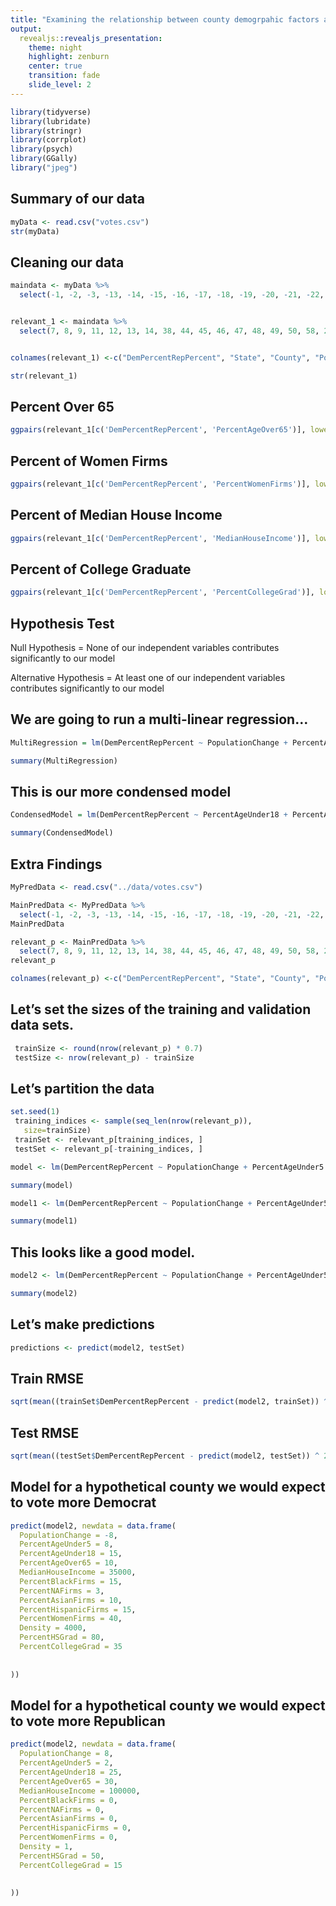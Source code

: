 ```yaml
---
title: "Examining the relationship between county demogrpahic factors and voting outcomes"
output:
  revealjs::revealjs_presentation:
    theme: night
    highlight: zenburn
    center: true
    transition: fade
    slide_level: 2
---
```

```r
library(tidyverse)
library(lubridate)
library(stringr) 
library(corrplot) 
library(psych) 
library(GGally) 
library("jpeg")
```


## Summary of our data

```r
myData <- read.csv("votes.csv") 
str(myData) 
```


## Cleaning our data 
```r
maindata <- myData %>%
  select(-1, -2, -3, -13, -14, -15, -16, -17, -18, -19, -20, -21, -22, -23, -24, -25, -27, -29, -79, -80, -81, -82)


relevant_1 <- maindata %>%
  select(7, 8, 9, 11, 12, 13, 14, 38, 44, 45, 46, 47, 48, 49, 50, 58, 27, 28)


colnames(relevant_1) <-c("DemPercentRepPercent", "State", "County", "PopulationChange", "PercentAgeUnder5", "PercentAgeUnder18", "PercentAgeOver65", "MedianHouseIncome", "NumberFirms", "PercentBlackFirms", "PercentNAFirms", "PercentAsianFirms", "PercentHawaiianFirms", "PercentHispanicFirms", "PercentWomenFirms", "Density", "PercentHSGrad", "PercentCollegeGrad")
``` 

```r
str(relevant_1)
```


## Percent Over 65 
```r
ggpairs(relevant_1[c('DemPercentRepPercent', 'PercentAgeOver65')], lower = list(continuous = wrap("smooth", color = 'blue', alpha = 0.3, size=0.3)))

```

## Percent of Women Firms
```r
ggpairs(relevant_1[c('DemPercentRepPercent', 'PercentWomenFirms')], lower = list(continuous = wrap("smooth", color = 'blue', alpha = 0.3, size=0.3)))
```


## Percent of Median House Income
```r
ggpairs(relevant_1[c('DemPercentRepPercent', 'MedianHouseIncome')], lower = list(continuous = wrap("smooth", color = 'blue', alpha = 0.3, size=0.3)))
```


## Percent of College Graduate
```r
ggpairs(relevant_1[c('DemPercentRepPercent', 'PercentCollegeGrad')], lower = list(continuous = wrap("smooth", color = 'blue', alpha = 0.3, size=0.3)))
```


## Hypothesis Test 

Null Hypothesis = None of our independent variables contributes significantly to our model 

Alternative Hypothesis = At least one of our independent variables contributes significantly to our model


## We are going to run a multi-linear regression...
```r
MultiRegression = lm(DemPercentRepPercent ~ PopulationChange + PercentAgeUnder5 + PercentAgeUnder18 + PercentAgeOver65 + MedianHouseIncome + PercentBlackFirms + PercentNAFirms + PercentAsianFirms + PercentHispanicFirms + PercentWomenFirms + Density + PercentHSGrad + PercentCollegeGrad, data = relevant_1)

```

```r
summary(MultiRegression)
```


## This is our more condensed model 

```r
CondensedModel = lm(DemPercentRepPercent ~ PercentAgeUnder18 + PercentAgeOver65 + PercentBlackFirms + PercentNAFirms +  PercentHispanicFirms + PercentCollegeGrad, data = relevant_1)

```

```r
summary(CondensedModel)
```


##   Extra Findings 


```r
MyPredData <- read.csv("../data/votes.csv")
```


```r
MainPredData <- MyPredData %>%
  select(-1, -2, -3, -13, -14, -15, -16, -17, -18, -19, -20, -21, -22, -23, -24, -25, -27, -29, -79, -80, -81, -82)
MainPredData
```



```r
relevant_p <- MainPredData %>%
  select(7, 8, 9, 11, 12, 13, 14, 38, 44, 45, 46, 47, 48, 49, 50, 58, 27, 28)
relevant_p
```


```r
colnames(relevant_p) <-c("DemPercentRepPercent", "State", "County", "PopulationChange", "PercentAgeUnder5", "PercentAgeUnder18", "PercentAgeOver65", "MedianHouseIncome", "NumberFirms", "PercentBlackFirms", "PercentNAFirms", "PercentAsianFirms", "PercentHawaiianFirms", "PercentHispanicFirms", "PercentWomenFirms", "Density", "PercentHSGrad", "PercentCollegeGrad")

```


## Let's set the sizes of the training and validation data sets. 

```r
 trainSize <- round(nrow(relevant_p) * 0.7)
 testSize <- nrow(relevant_p) - trainSize
```

## Let's partition the data

```r
set.seed(1)
 training_indices <- sample(seq_len(nrow(relevant_p)),
   size=trainSize)
 trainSet <- relevant_p[training_indices, ]
 testSet <- relevant_p[-training_indices, ]
```



```r
model <- lm(DemPercentRepPercent ~ PopulationChange + PercentAgeUnder5 + PercentAgeUnder18 + PercentAgeOver65 + MedianHouseIncome + NumberFirms + PercentBlackFirms + PercentNAFirms + PercentAsianFirms + PercentHawaiianFirms + PercentHispanicFirms + PercentWomenFirms + Density + PercentHSGrad + PercentCollegeGrad, data=trainSet)

summary(model)
```


```r
model1 <- lm(DemPercentRepPercent ~ PopulationChange + PercentAgeUnder5 + PercentAgeUnder18 + PercentAgeOver65 + MedianHouseIncome + NumberFirms + PercentBlackFirms + PercentNAFirms + PercentAsianFirms + PercentHispanicFirms + PercentWomenFirms + Density + PercentHSGrad + PercentCollegeGrad, data=trainSet)

summary(model1)
```

## This looks like a good model.
```r
model2 <- lm(DemPercentRepPercent ~ PopulationChange + PercentAgeUnder5 + PercentAgeUnder18 + PercentAgeOver65 + MedianHouseIncome + PercentBlackFirms + PercentNAFirms + PercentAsianFirms + PercentHispanicFirms + PercentWomenFirms + Density + PercentHSGrad + PercentCollegeGrad, data=trainSet)

summary(model2)
```

## Let's make predictions

```r
predictions <- predict(model2, testSet) 
```


## Train RMSE 

```r
sqrt(mean((trainSet$DemPercentRepPercent - predict(model2, trainSet)) ^ 2))
```


## Test RMSE

```r
sqrt(mean((testSet$DemPercentRepPercent - predict(model2, testSet)) ^ 2))
```

## Model for a hypothetical county we would expect to vote more Democrat

```r

predict(model2, newdata = data.frame(
  PopulationChange = -8,
  PercentAgeUnder5 = 8,
  PercentAgeUnder18 = 15,
  PercentAgeOver65 = 10,
  MedianHouseIncome = 35000,
  PercentBlackFirms = 15,
  PercentNAFirms = 3,
  PercentAsianFirms = 10,
  PercentHispanicFirms = 15,
  PercentWomenFirms = 40,
  Density = 4000,
  PercentHSGrad = 80,
  PercentCollegeGrad = 35
  
  
))
```

## Model for a hypothetical county we would expect to vote more Republican

```r

predict(model2, newdata = data.frame(
  PopulationChange = 8,
  PercentAgeUnder5 = 2,
  PercentAgeUnder18 = 25,
  PercentAgeOver65 = 30,
  MedianHouseIncome = 100000,
  PercentBlackFirms = 0,
  PercentNAFirms = 0,
  PercentAsianFirms = 0,
  PercentHispanicFirms = 0,
  PercentWomenFirms = 0,
  Density = 1,
  PercentHSGrad = 50,
  PercentCollegeGrad = 15
  
  
))
```



